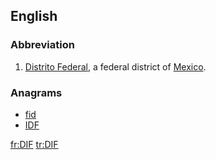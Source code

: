 ==English==

===Abbreviation===
{{rfc-header|Abbreviation}}
{{head|en|abbreviation}}
# [[Distrito Federal]], a federal district of [[Mexico]].

===Anagrams===
* [[fid#English|fid]]
* [[IDF#English|IDF]]

[[fr:DIF]]
[[tr:DIF]]